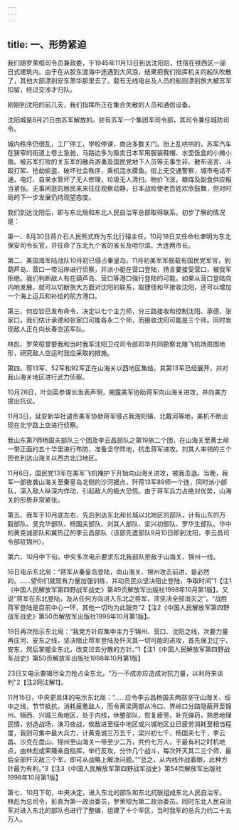 ```yaml
---
---
---
```

title: 一、形势紧迫
---




我们随罗荣桓司令员兼政委，于1945年11月13日到达沈阳后，住宿在铁西区一座日式建筑内。由于在从胶东渡海中途遇到大风浪，结果把我们指挥机关的船队吹散了，其他大部漂到安东萧华那里去了。载有无线电台及人员的船则漂到旅大被苏军扣留，经过交涉才归队。

刚刚到沈阳的前几天，我们指挥所正在集合失散的人员和通信设备。

沈阳城是8月21日由苏军解放的。驻有苏军一个集团军司令部，其司令兼任城防司令。

城内秩序仍很乱，工厂停工，学校停课，商店多数关门。街上乱哄哄的，苏军汽车在狭窄的街道上卷土急驰，马路边多为贩卖日本军用服装鞋帽、水壶饭盒的小摊小贩。被苏军打败的关东军的散兵游勇及国民党地下人员等无事生非、散布谣言、斗殴打架、抢劫偷盗、破坏社会秩序，乘机混水摸鱼。街上无交通警察，城市电话不通，电灯、自来水管坏了无人修理，垃圾无人清扫。物价飞涨，粮煤及副食供应相当紧张。无事闲逛的居民来来往往观察动静，日本战败使老百姓欢欣鼓舞，但对时局的下一步发展仍持观望态度。

我们到达沈阳后，即与东北局和东北人民自治军总部取得联系。初步了解的情况是：

第一、8月30日蒋介石人民熊式辉为东北行辕主任，10月18日又任命杜聿明为东北保安司令长官，并任命了东北九个省的省长及哈尔滨、大连两市长。

第二、美国海军陆战队10月初已侵占秦皇岛。11月初美军军舰载有国民党军官，到葫芦岛、营口一带沿岸进行侦察，并派小艇在营口登陆，扬言要接受营口，被我军拒绝。我们判断敌人有在葫芦岛、营口等港口强行登陆的可能。如果从营口登陆向内地发展，就可以切断旅大方面对沈阳的联系，取捷径和平接收沈阳，还可以增加一个海上运兵和补给的前方港口。

第三、何应钦已发布命令，决定以七个主力师，分三路接收和控制沈阳、承德、张家口。我们估计承德和张家口可能各永二个师，而接收沈阳可能是三个师。同时发现敌人正在向长春空运军队。

林彪、罗荣桓曾要我和当时我军沈阳卫戍司令部邓华共同勘察北陵飞机场周围地形，研究敌人空运时我应采取的措施。

第四、蒋13军、52军和92军正在山海关以西地区集结。其第13军已经展开，并对我山海关地区进行武力侦察。

10月26日，叶剑英参谋长发表声明，揭露美军协助蒋军向山海关进攻，并向美方提出抗议。

11月3日，延安新华社谴责美军协助蒋军侵占我海阳镇、北戴河等地，美机不断出现在北宁路上空进行侦察。

我山东第7师杨国夫部队三个团及李云昌部队之第19旅二个团，在山海关至黄土岭一带正面约五十华里进行布防，准备坚守阵地，抗击蒋军进攻。刘其人率领的三个团也到达山海关以西古北口地区。

11月6日，国民党13军在美军飞机掩护下开始向山海关进攻，被我击退。当晚，我军一部夜袭山海关至秦皇岛北侧的沙河据点，歼蒋13军89师一个连，同时派小部队，深入敌人纵深内佯动，引起敌人的极大恐慌。由于蒋军兵力占绝对优势，山海关的形势非常紧张。

第五、我军于10月底左右，先后到达东北和长城以北地区的部队，计有山东的万毅部队、吴克华部队、杨国夫部队、刘其人部队、梁兴初部队、罗华生部队、华中的黄克诚部队和冀热辽的李云昌部队（该部先遣部队9月10日即到沈阳，李云昌司令部驻锦州）。

第六、10月中下旬，中央多次电示要求东北我部队拒敌于山海关、锦州一线。

16日电示东北局：“蒋军从秦皇岛登陆，向山海关、锦州攻击前进，是必然的。……望你们就现有力量加强训练，并动员民众坚决阻止登陆，争取时间”1【注1《中国人民解放军第四野战军战史》第49页解放军出版社1998年10月第1版】。又说“蒋军在东北登陆，及从任何方向进入东北之蒋军，须坚决全部消灭之”。“战胜蒋军登陆是目前中心一环，其他一切均为此服务”2【注2《中国人民解放军第四野战军战史》第50页解放军出版社1998年10月第1版】。

19日再次指示东北局：“我党方针应集中主力于锦州、营口、沈阳之线，次要力量再庄河、安东之线，坚决阻止蒋军登陆及歼灭其一切可能的进攻，首先保卫辽宁、安东，然后掌握全东北，改变过去分散的方针。”1【注1《中国人民解放军第四野战军战史》第50页解放军出版社1998年10月第1版】

23日又电示要竭尽全力抢占全东北，“万一不成亦应造成对抗力量，以利将来谈判”2【注2同注解1】。

11月15日，中央更具体的电示东北局：“……应令李云昌杨国夫两部坚守山海关、绥中之线，节节抵抗，消耗疲惫敌人，而令黄梁两部从冷口、界岭口分路隐蔽开至锦州、锦西、兴城三角地区，处于内线，休整部队，恢复疲劳，补充弹药，熟悉地理民情，创造战场，演习夜战，俟敌进至绥中地区或兴城地区业已疲劳消耗至相当程度，我则可集中最大兵力，计黄克诚三万五千，梁兴初七千，杨国夫七千，李云昌、沙克在盘山、锦州至山海关一带至少二万，共约七万人，于最有利之时机地点，由林彪或荣臻亲自指挥，举行反攻，分作几个战斗，每次歼灭其二三个师，最后全部歼灭敌三个军，即可从战略上解决问题。”“总之，从内线作战着眼，此种方针最为有利。”3【注3《中国人民解放军第四野战军战史》第54页解放军出版社1998年10月第1版】

第七、10月下旬，中央决定，进入东北的部队和东北抗联组成东北人民自治军。林彪为总司令，彭真为第一政治委员，罗荣桓为第二政治委员。同时东北人民自治军对进入东北的部队也进行了整编，组建了十个军区，当时我军的总兵力约二十五万人。